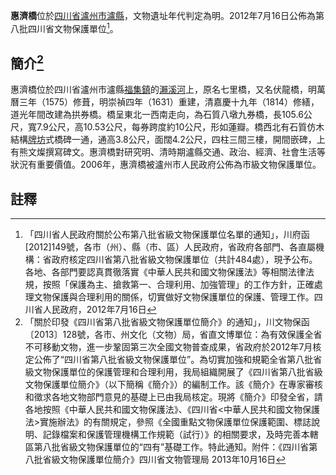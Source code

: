 {{msg:四川省文物保護單位
|名稱 = 惠濟橋
|編號 = 123
|圖片 = 
|級別 = S8
|分類 = 
|時代 = [[明代|明代]]
|地点 = [[四川省|四川省]][[瀘州市|瀘州市]][[瀘縣|瀘縣]]
|坐標 =
|登錄 = 2012年7月16日
}}
'''惠濟橋'''位於[[四川省|四川省]][[瀘州市|瀘州市]][[瀘縣|瀘縣]]，文物遺址年代判定為明。2012年7月16日公佈為第八批四川省文物保護單位<ref>「四川省人民政府關於公布第八批省級文物保護單位名單的通知」，川府函[2012]149號，各市（州）、縣（市、區）人民政府，省政府各部門、各直屬機構：省政府核定四川省第八批省級文物保護單位（共計484處），現予公布。各地、各部門要認真貫徹落實《中華人民共和國文物保護法》等相關法律法規，按照「保護為主、搶救第一、合理利用、加強管理」的工作方針，正確處理文物保護與合理利用的關係，切實做好文物保護單位的保護、管理工作。四川省人民政府，2012年7月16日</ref>。
== 簡介<ref>「關於印發《四川省第八批省級文物保護單位簡介》的通知」，川文物保函〔2013〕128號，各市、州文化（文物）局，省直文博單位：為有效保護全省不可移動文物，進一步鞏固第三次全國文物普查成果，省政府於2012年7月核定公佈了“四川省第八批省級文物保護單位”。為切實加強和規範全省第八批省級文物保護單位的保護管理和合理利用，我局組織開展了《四川省第八批省級文物保護單位簡介》（以下簡稱《簡介》）的編制工作。該《簡介》在專家審核和徵求各地文物部門意見的基礎上已由我局核定。現將《簡介》印發全省，請各地按照《中華人民共和國文物保護法》、《四川省<中華人民共和國文物保護法>實施辦法》的有關規定，參照《全國重點文物保護單位保護範圍、標誌說明、記錄檔案和保護管理機構工作規範（試行）》的相關要求，及時完善本轄區第八批省級文物保護單位的“四有”基礎工作。特此通知。附件：《四川省第八批省級文物保護單位簡介》四川省文物管理局  2013年10月16日</ref> ==
惠濟橋位於四川省瀘州市瀘縣[[福集鎮|福集鎮]]的[[瀨溪河|瀨溪河]]上，原名七里橋，又名伏龍橋，明萬曆三年（1575）修葺，明崇禎四年（1631）重建，清嘉慶十九年（1814）修繕，道光年間改建為拱券橋。橋呈東北一西南走向，為石質八墩九券橋，長105.6公尺，寬7.9公尺，高10.53公尺，每券跨度約10公尺，形如蓮瓣。橋西北有石質仿木結構[[牌坊|牌坊]]式橋碑一通，通高3.8公尺，面闊4.2公尺，四柱三間三樓，開間嵌碑，上有熊文燦撰寫碑文。惠濟橋對研究明、清時期瀘縣交通、政治、經濟、社會生活等狀況有重要價值。2006年，惠濟橋被瀘州市人民政府公佈為市級文物保護單位。
==註釋==
{{reflist}}